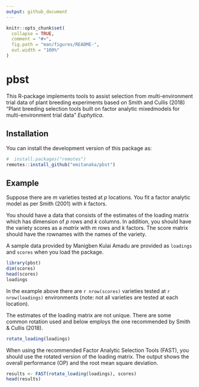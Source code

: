 ```yaml
---
output: github_document
---
```


<!-- README.md is generated from README.Rmd. Please edit that file -->

```r
knitr::opts_chunk$set(
  collapse = TRUE,
  comment = "#>",
  fig.path = "man/figures/README-",
  out.width = "100%"
)
```

# pbst

<!-- badges: start -->
<!-- badges: end -->

This R-package implements tools to assist selection from 
 multi-environment trial data of plant breeding experiments based on Smith and Cullis (2018) "Plant breeding selection tools built on factor analytic mixedmodels for multi-environment trial data" *Euphytica*.

## Installation

You can install the development version of this package as:

``` r
#  install.packages("remotes")
remotes::install_github("emitanaka/pbst")
```

## Example 

Suppose there are $m$ varieties tested at $p$ locations. You fit a factor analytic model as per Smith (2001) with $k$ factors. 

You should have a data that consists of the estimates of the loading matrix which has dimension of $p$ rows and $k$ columns. In addition, you should have the variety scores as a _matrix_ with $m$ rows and $k$ factors. The score matrix should have the rownames with the names of the variety. 

A sample data provided by Manigben Kulai Amadu are provided as `loadings` and `scores` when you load the package. 

```r
library(pbst)
dim(scores)
head(scores)
loadings
```

In the example above there are `r nrow(scores)` varieties tested at `r nrow(loadings)` environments (note: not all varieties are tested at each location).

The estimates of the loading matrix are not unique. There are some common rotation used and below employs the one recommended by Smith & Cullis (2018). 

```r
rotate_loading(loadings)
```

When using the recommended Factor Analytic Selection Tools (FAST), you should use the rotated version of the loading matrix. The output shows the overall performance (OP) and the root mean square deviation. 

```r
results <- FAST(rotate_loading(loadings), scores)
head(results)
```


